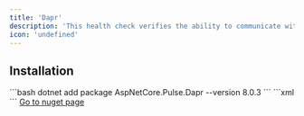 ```yaml
---
title: 'Dapr'
description: 'This health check verifies the ability to communicate with Dapr'
icon: 'undefined'
---
```


## Installation

<Tabs>
  <Tab title=".NET CLI">
    ```bash
    dotnet add package AspNetCore.Pulse.Dapr --version 8.0.3
    ```
  </Tab>
  <Tab title="Package Reference">
    ```xml
    <PackageReference Include="AspNetCore.Pulse.Dapr" Version="8.0.3" />
    ```
  </Tab>
  <Tab title="Nuget">
    <a href="https://www.nuget.org/packages/AspNetCore.Pulse.Dapr/" target="_blank">Go to nuget page</a>
  </Tab>
</Tabs>




